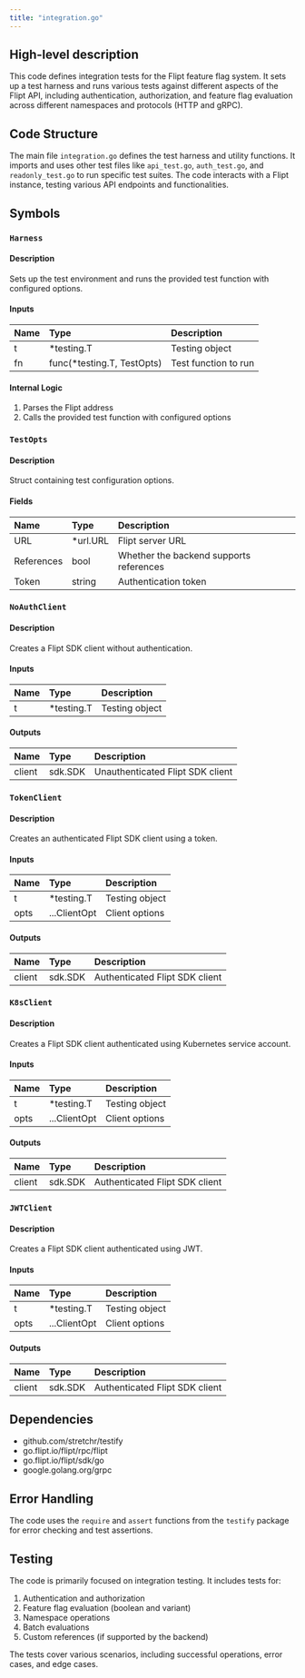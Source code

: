 ```yaml
---
title: "integration.go"
---
```


## High-level description
This code defines integration tests for the Flipt feature flag system. It sets up a test harness and runs various tests against different aspects of the Flipt API, including authentication, authorization, and feature flag evaluation across different namespaces and protocols (HTTP and gRPC).

## Code Structure
The main file `integration.go` defines the test harness and utility functions. It imports and uses other test files like `api_test.go`, `auth_test.go`, and `readonly_test.go` to run specific test suites. The code interacts with a Flipt instance, testing various API endpoints and functionalities.

## Symbols

### `Harness`
#### Description
Sets up the test environment and runs the provided test function with configured options.

#### Inputs
| Name | Type | Description |
|:-----|:-----|:------------|
| t | *testing.T | Testing object |
| fn | func(*testing.T, TestOpts) | Test function to run |

#### Internal Logic
1. Parses the Flipt address
2. Calls the provided test function with configured options

### `TestOpts`
#### Description
Struct containing test configuration options.

#### Fields
| Name | Type | Description |
|:-----|:-----|:------------|
| URL | *url.URL | Flipt server URL |
| References | bool | Whether the backend supports references |
| Token | string | Authentication token |

### `NoAuthClient`
#### Description
Creates a Flipt SDK client without authentication.

#### Inputs
| Name | Type | Description |
|:-----|:-----|:------------|
| t | *testing.T | Testing object |

#### Outputs
| Name | Type | Description |
|:-----|:-----|:------------|
| client | sdk.SDK | Unauthenticated Flipt SDK client |

### `TokenClient`
#### Description
Creates an authenticated Flipt SDK client using a token.

#### Inputs
| Name | Type | Description |
|:-----|:-----|:------------|
| t | *testing.T | Testing object |
| opts | ...ClientOpt | Client options |

#### Outputs
| Name | Type | Description |
|:-----|:-----|:------------|
| client | sdk.SDK | Authenticated Flipt SDK client |

### `K8sClient`
#### Description
Creates a Flipt SDK client authenticated using Kubernetes service account.

#### Inputs
| Name | Type | Description |
|:-----|:-----|:------------|
| t | *testing.T | Testing object |
| opts | ...ClientOpt | Client options |

#### Outputs
| Name | Type | Description |
|:-----|:-----|:------------|
| client | sdk.SDK | Authenticated Flipt SDK client |

### `JWTClient`
#### Description
Creates a Flipt SDK client authenticated using JWT.

#### Inputs
| Name | Type | Description |
|:-----|:-----|:------------|
| t | *testing.T | Testing object |
| opts | ...ClientOpt | Client options |

#### Outputs
| Name | Type | Description |
|:-----|:-----|:------------|
| client | sdk.SDK | Authenticated Flipt SDK client |

## Dependencies
- github.com/stretchr/testify
- go.flipt.io/flipt/rpc/flipt
- go.flipt.io/flipt/sdk/go
- google.golang.org/grpc

## Error Handling
The code uses the `require` and `assert` functions from the `testify` package for error checking and test assertions.

## Testing
The code is primarily focused on integration testing. It includes tests for:
1. Authentication and authorization
2. Feature flag evaluation (boolean and variant)
3. Namespace operations
4. Batch evaluations
5. Custom references (if supported by the backend)

The tests cover various scenarios, including successful operations, error cases, and edge cases.